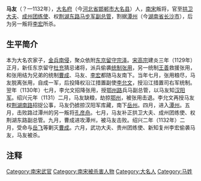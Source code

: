 {{unreferenced|time=2015-09-09T07:00:15+00:00}}
'''马友'''（？—1132年），[[大名府|大名府]]（今[[河北省|河北省]][[邯郸市|邯郸市]][[大名县|大名县]]）人，[[南宋|南宋]]叛将，官至[[拱卫大夫|拱卫大夫]]、[[成州|成州]][[团练使|团练使]]、权[[荆湖东路|荆湖东路]][[马步军副总管|马步军副总管]]，割据[[潭州|潭州]]（今[[湖南省|湖南省]][[长沙市|长沙市]]），后为另一叛将[[李宏|李宏]]所杀。

== 生平简介 ==

本为大名农家子，[[宋金戰爭|金兵南侵]]，聚众依附[[開封|东京]][[留守|留守]][[宗泽|宗泽]]。[[宋高宗|宋高宗]]建炎三年（1129年）正月，新任东京留守[[杜充|杜充]]猜忌诸将，派兵偷袭[[统制|统制]][[张用|张用]]，另一统制[[王善|王善]]救援张用，和张用结为兄弟的统制[[曹成_(团练使)|曹成]]、马友、[[李宏|李宏]]都随马友南下。当年七月，张用粮尽，马友脱离张用，自成一军，后投降权沿江措置副使[[李允文|李允文]]，授沿江措置司右军统制。翌年（1130年）七月，李允文招降张用，授[[鄂州路|鄂州路]]兵马副总管，以马友知[[汉阳军|汉阳军]]。绍兴元年（1131）二月，马友缺粮，劫掠[[鄂州|鄂州]]，被张用击退。李允文再授马友权[[荆湖南路|荆湖南路]]招捉公事，马友仍掳掠汉阳军库藏，南下[[岳州|岳州]]。四月，进入[[潭州|潭州]]。五月，击败路过潭州的另一叛将[[孔彦舟|孔彦舟]]。七月，马友补正拱卫大夫、成州团练使、权荆湖东路副总管。九月，曹成进攻潭州，被马友击败。绍兴二年（1132年）二月，受命与[[岳飞|岳飞]]等剿灭[[曹成_(团练使)|曹成]]。六月，武功大夫、贵州团练使、新知复州李宏偷袭马友，马友被杀。

== 注释 ==

{{Reflist|25em}}

[[Category:南宋武官|Category:南宋武官]]
[[Category:南宋被杀害人物|Category:南宋被杀害人物]]
[[Category:大名人|Category:大名人]]
[[Category:马姓|Category:马姓]]